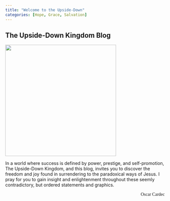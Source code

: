 ```yaml
---
title: "Welcome to the Upside-Down"
categories: [Hope, Grace, Salvation]
---
```


## The Upside-Down Kingdom Blog

![](../../img/upsidedown2.png){fig-align="center" width="350" .preview-image}

In a world where success is defined by power, prestige, and self-promotion, The Upside-Down Kingdom, and this blog, invites you to discover the freedom and joy found in surrendering to the paradoxical ways of Jesus. I pray for you to gain insight and enlightenment throughout these seemly contradictory, but ordered statements and graphics.
<br/>
<p style="text-align: right; font-family:fantasy;">Oscar Cardec</p>
